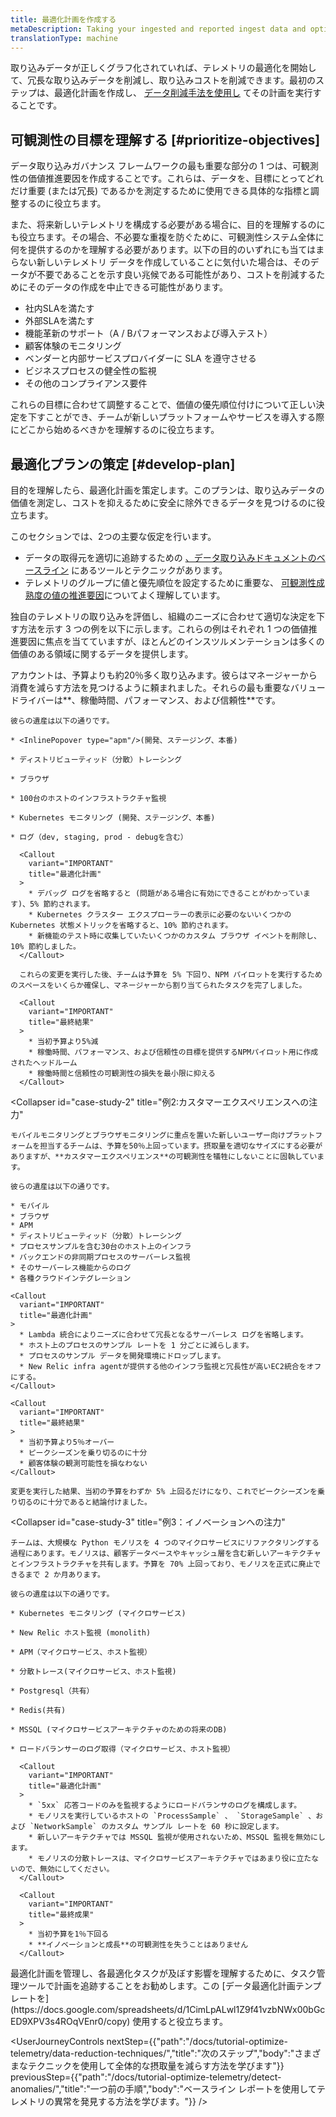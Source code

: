 ```yaml
---
title: 最適化計画を作成する
metaDescription: Taking your ingested and reported ingest data and optimizing it.
translationType: machine
---
```


取り込みデータが正しくグラフ化されていれば、テレメトリの最適化を開始して、冗長な取り込みデータを削減し、取り込みコストを削減できます。最初のステップは、最適化計画を作成し、 [データ削減手法を使用し](/docs/tutorial-optimize-telemetry/data-reduction-techniques) てその計画を実行することです。

## 可観測性の目標を理解する [#prioritize-objectives]

データ取り込みガバナンス フレームワークの最も重要な部分の 1 つは、可観測性の価値推進要因を作成することです。これらは、データを、目標にとってどれだけ重要 (または冗長) であるかを測定するために使用できる具体的な指標と調整するのに役立ちます。

また、将来新しいテレメトリを構成する必要がある場合に、目的を理解するのにも役立ちます。その場合、不必要な重複を防ぐために、可観測性システム全体に何を提供するのかを理解する必要があります。以下の目的のいずれにも当てはまらない新しいテレメトリ データを作成していることに気付いた場合は、そのデータが不要であることを示す良い兆候である可能性があり、コストを削減するためにそのデータの作成を中止できる可能性があります。

* 社内SLAを満たす
* 外部SLAを満たす
* 機能革新のサポート（A / Bパフォーマンスおよび導入テスト）
* 顧客体験のモニタリング
* ベンダーと内部サービスプロバイダーに SLA を遵守させる
* ビジネスプロセスの健全性の監視
* その他のコンプライアンス要件

これらの目標に合わせて調整することで、価値の優先順位付けについて正しい決定を下すことができ、チームが新しいプラットフォームやサービスを導入する際にどこから始めるべきかを理解するのに役立ちます。

## 最適化プランの策定 [#develop-plan]

目的を理解したら、最適化計画を策定します。このプランは、取り込みデータの価値を測定し、コストを抑えるために安全に除外できるデータを見つけるのに役立ちます。

このセクションでは、2つの主要な仮定を行います。

* データの取得元を適切に追跡するための [、データ取り込みドキュメントのベースライン](/docs/new-relic-solutions/observability-maturity/operational-efficiency/dg-baselining) にあるツールとテクニックがあります。
* テレメトリのグループに値と優先順位を設定するために重要な、 [可観測性成熟度の値の推進要因](/docs/new-relic-solutions/observability-maturity/introduction)についてよく理解しています。

独自のテレメトリの取り込みを評価し、組織のニーズに合わせて適切な決定を下す方法を示す 3 つの例を以下に示します。これらの例はそれぞれ 1 つの価値推進要因に焦点を当てていますが、ほとんどのインスツルメンテーションは多くの価値のある領域に関するデータを提供します。

<CollapserGroup>
  <Collapser
    id="case-study-1"
    title="例1．稼働率・信頼性の重視"
  >
    アカウントは、予算よりも約20％多く取り込みます。彼らはマネージャーから消費を減らす方法を見つけるように頼まれました。それらの最も重要なバリュードライバーは**、稼働時間、パフォーマンス、および信頼性**です。

    彼らの遺産は以下の通りです。

    * <InlinePopover type="apm"/>(開発、ステージング、本番)

    * ディストリビューティッド（分散）トレーシング

    * ブラウザ

    * 100台のホストのインフラストラクチャ監視

    * Kubernetes モニタリング (開発、ステージング、本番)

    * ログ（dev, staging, prod - debugを含む）

      <Callout
        variant="IMPORTANT"
        title="最適化計画"
      >
        * デバッグ ログを省略すると (問題がある場合に有効にできることがわかっています)、5% 節約されます。
        * Kubernetes クラスター エクスプローラーの表示に必要のないいくつかの Kubernetes 状態メトリックを省略すると、10% 節約されます。
        * 新機能のテスト時に収集していたいくつかのカスタム ブラウザ イベントを削除し、10% 節約しました。
      </Callout>

      これらの変更を実行した後、チームは予算を 5% 下回り、NPM パイロットを実行するためのスペースをいくらか確保し、マネージャーから割り当てられたタスクを完了しました。

      <Callout
        variant="IMPORTANT"
        title="最終結果"
      >
        * 当初予算より5%減
        * 稼働時間、パフォーマンス、および信頼性の目標を提供するNPMパイロット用に作成されたヘッドルーム
        * 稼働時間と信頼性の可観測性の損失を最小限に抑える
      </Callout>
  </Collapser>

  <Collapser
    id="case-study-2"
    title="例2:カスタマーエクスペリエンスへの注力"
  >
    モバイルモニタリングとブラウザモニタリングに重点を置いた新しいユーザー向けプラットフォームを担当するチームは、予算を50％上回っています。摂取量を適切なサイズにする必要がありますが、**カスタマーエクスペリエンス**の可観測性を犠牲にしないことに固執しています。

    彼らの遺産は以下の通りです。

    * モバイル
    * ブラウザ
    * APM
    * ディストリビューティッド（分散）トレーシング
    * プロセスサンプルを含む30台のホスト上のインフラ
    * バックエンドの非同期プロセスのサーバーレス監視
    * そのサーバーレス機能からのログ
    * 各種クラウドインテグレーション

    <Callout
      variant="IMPORTANT"
      title="最適化計画"
    >
      * Lambda 統合によりニーズに合わせて冗長となるサーバーレス ログを省略します。
      * ホスト上のプロセスのサンプル レートを 1 分ごとに減らします。
      * プロセスのサンプル データを開発環境にドロップします。
      * New Relic infra agentが提供する他のインフラ監視と冗長性が高いEC2統合をオフにする。
    </Callout>

    <Callout
      variant="IMPORTANT"
      title="最終結果"
    >
      * 当初予算より5％オーバー
      * ピークシーズンを乗り切るのに十分
      * 顧客体験の観測可能性を損なわない
    </Callout>

    変更を実行した結果、当初の予算をわずか 5% 上回るだけになり、これでピークシーズンを乗り切るのに十分であると結論付けました。
  </Collapser>

  <Collapser
    id="case-study-3"
    title="例3：イノベーションへの注力"
  >
    チームは、大規模な Python モノリスを 4 つのマイクロサービスにリファクタリングする過程にあります。モノリスは、顧客データベースやキャッシュ層を含む新しいアーキテクチャとインフラストラクチャを共有します。予算を 70% 上回っており、モノリスを正式に廃止できるまで 2 か月あります。

    彼らの遺産は以下の通りです。

    * Kubernetes モニタリング (マイクロサービス)

    * New Relic ホスト監視 (monolith)

    * APM（マイクロサービス、ホスト監視）

    * 分散トレース(マイクロサービス、ホスト監視)

    * Postgresql（共有）

    * Redis(共有)

    * MSSQL (マイクロサービスアーキテクチャのための将来のDB)

    * ロードバランサーのログ取得（マイクロサービス、ホスト監視）

      <Callout
        variant="IMPORTANT"
        title="最適化計画"
      >
        * `5xx` 応答コードのみを監視するようにロードバランサのログを構成します。
        * モノリスを実行しているホストの `ProcessSample` 、 `StorageSample` 、および `NetworkSample` のカスタム サンプル レートを 60 秒に設定します。
        * 新しいアーキテクチャでは MSSQL 監視が使用されないため、MSSQL 監視を無効にします。
        * モノリスの分散トレースは、マイクロサービスアーキテクチャではあまり役に立たないので、無効にしてください。
      </Callout>

      <Callout
        variant="IMPORTANT"
        title="最終成果"
      >
        * 当初予算を1％下回る
        * **イノベーションと成長**の可観測性を失うことはありません
      </Callout>
  </Collapser>
</CollapserGroup>

<Callout variant="tip">
  最適化計画を管理し、各最適化タスクが及ぼす影響を理解するために、タスク管理ツールで計画を追跡することをお勧めします。この [データ最適化計画テンプレートを](https://docs.google.com/spreadsheets/d/1CimLpALwl1Z9f41vzbNWx00bGcED9XPV3s4ROqVEnr0/copy) 使用すると役立ちます。
</Callout>

<UserJourneyControls
  nextStep={{"path":"/docs/tutorial-optimize-telemetry/data-reduction-techniques/","title":"次のステップ","body":"さまざまなテクニックを使用して全体的な摂取量を減らす方法を学びます"}}
  previousStep={{"path":"/docs/tutorial-optimize-telemetry/detect-anomalies/","title":"一つ前の手順","body":"ベースライン レポートを使用してテレメトリの異常を発見する方法を学びます。"}}
/>